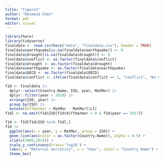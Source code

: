 ```yaml
---
title: "figure1"
author: "Desmond Chen"
format: pdf
editor: visual
---
```


```r
library(here)
library(tidyverse)
finaldata <- read.csv(here("data", "finaldata.csv"), header = TRUE)
finaldata$earthquake[is.na(finaldata$earthquake)] <- 0
finaldata$drought[is.na(finaldata$drought)] <- 0
finaldata$conflict <- as.factor(finaldata$conflict)
finaldata$drought <- as.factor(finaldata$drought)
finaldata$earthquake <- as.factor(finaldata$earthquake)
finaldata$OECD <- as.factor(finaldata$OECD)
finaldata$conflict <- ifelse(finaldata$conflict == 1, "Conflict", "No Conflict")
```
```r
f1d <- finaldata |>
  dplyr::select(Country.Name, ISO, year, MatMor) |>
  dplyr::filter(year < 2018) |>
  arrange(ISO, year) |>
  group_by(ISO) |>
  mutate(diffmatmor = MatMor - MatMor[1L]) 
f1dl <- na.omit(f1d$ISO[f1d$diffmatmor > 0 & f1d$year == 2017])
```

```r
f1d <- f1d[f1d$ISO %in% f1dl,]
f1d |>
  ggplot(aes(x = year, y = MatMor, group = ISO)) +
  geom_line(aes(color = as.factor(Country.Name)), alpha = 0.5) +
  xlim(c(2000,2019)) +
  scale_y_continuous(trans='log10') + 
  labs(y = "Maternal mortality", x = "Year", color = "Country Name") + 
  theme_bw()
```

